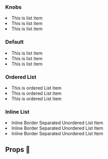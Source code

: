 
<Meta title="Molecules/List" component={ListVanilla} />

### Knobs
<Preview>
  <Story name="Knobs">
      <ListVanilla {...unorderedList}>
      <li key={1}>This is list item</li>
      <li key={2}>This is list item</li>
      <li key={3}>This is list item</li>
    </ListVanilla>
  </Story>
</Preview>

### Default
<Preview>
  <Story name="Default">
 <List {...unorderedList}>
      <li key={1}>This is list item</li>
      <li key={2}>This is list item</li>
      <li key={3}>This is list item</li>
    </List>
  </Story>
</Preview>

### Ordered List
<Preview>
  <Story name="List Ordered">
 <List {...orderedList}>
      <li key={1}>This is ordered List item</li>
      <li key={2}>This is ordered List item</li>
      <li key={3}>This is ordered List item</li>
    </List>
  </Story>
</Preview>

### Inline List
<Preview>
  <Story name="List Inline">
 <List {...inlineBorderSeparatedUnorderedList}>
      <li key={1}>Inline Border Separated Unordered List Item</li>
      <li key={2}>Inline Border Separated Unordered List Item</li>
      <li key={3}>Inline Border Separated Unordered List Item</li>
    </List>
  </Story>
</Preview>

## Props 🔧

<Props of={ListVanilla} />

